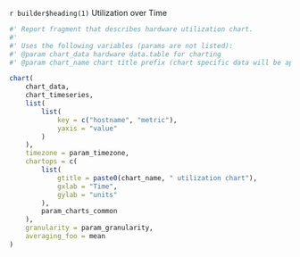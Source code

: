 
`r builder$heading(1)` Utilization over Time

```r

#' Report fragment that describes hardware utilization chart.
#'
#' Uses the following variables (params are not listed):
#' @param chart_data hardware data.table for charting
#' @param chart_name chart title prefix (chart specific data will be appended)

chart(
    chart_data,
    chart_timeseries,
    list(
        list(
            key = c("hostname", "metric"),
            yaxis = "value"
        )
    ),
    timezone = param_timezone,
    chartops = c(
        list(
            gtitle = paste0(chart_name, " utilization chart"),
            gxlab = "Time",
            gylab = "units"
        ),
        param_charts_common
    ),
    granularity = param_granularity,
    averaging_foo = mean
)
```
